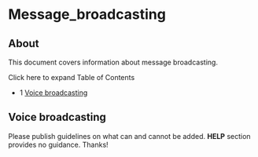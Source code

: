
# Message_broadcasting 

 

## About

This document covers information about message broadcasting.

Click here to expand Table of Contents

* 1 [Voice broadcasting](#voice-broadcasting)

## Voice broadcasting

Please publish guidelines on what can and cannot be added. **HELP** section provides no guidance. Thanks!


